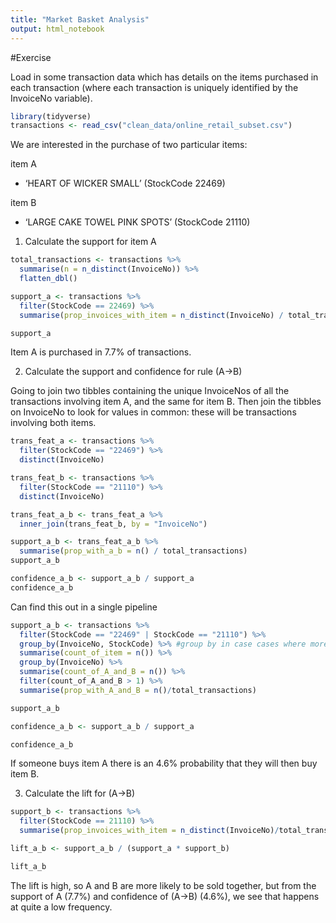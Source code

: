```yaml
---
title: "Market Basket Analysis"
output: html_notebook
---
```


#Exercise

Load in some transaction data which has details on the items purchased in each 
transaction (where each transaction is uniquely identified by the InvoiceNo variable).

```r
library(tidyverse)
transactions <- read_csv("clean_data/online_retail_subset.csv")
```

We are interested in the purchase of two particular items:

item A

- ‘HEART OF WICKER SMALL’ (StockCode 22469)

item B

- ‘LARGE CAKE TOWEL PINK SPOTS’ (StockCode 21110)

1. Calculate the support for item A

```r
total_transactions <- transactions %>%
  summarise(n = n_distinct(InvoiceNo)) %>%
  flatten_dbl()

support_a <- transactions %>%
  filter(StockCode == 22469) %>%
  summarise(prop_invoices_with_item = n_distinct(InvoiceNo) / total_transactions)

support_a
```
Item A is purchased in 7.7% of transactions. 


2. Calculate the support and confidence for rule (A→B)

Going to join two tibbles containing the unique InvoiceNos of all the 
transactions involving item A, and the same for item B. Then join the tibbles 
on InvoiceNo to look for values in common: these will be transactions involving 
both items.

```r
trans_feat_a <- transactions %>%
  filter(StockCode == "22469") %>%
  distinct(InvoiceNo)

trans_feat_b <- transactions %>%
  filter(StockCode == "21110") %>%
  distinct(InvoiceNo)

trans_feat_a_b <- trans_feat_a %>%
  inner_join(trans_feat_b, by = "InvoiceNo")

support_a_b <- trans_feat_a_b %>%
  summarise(prop_with_a_b = n() / total_transactions)
support_a_b
```

```r
confidence_a_b <- support_a_b / support_a
confidence_a_b
```
Can find this out in a single pipeline

```r
support_a_b <- transactions %>%
  filter(StockCode == "22469" | StockCode == "21110") %>%
  group_by(InvoiceNo, StockCode) %>% #group by in case cases where more than one stock in a purchase
  summarise(count_of_item = n()) %>% 
  group_by(InvoiceNo) %>%
  summarise(count_of_A_and_B = n()) %>%
  filter(count_of_A_and_B > 1) %>%
  summarise(prop_with_A_and_B = n()/total_transactions)
```
```r
support_a_b 
```
```r
confidence_a_b <- support_a_b / support_a

confidence_a_b
```
If someone buys item A there is an 4.6% probability that they will then buy item B. 

3. Calculate the lift for (A→B)

```r
support_b <- transactions %>%
  filter(StockCode == 21110) %>%
  summarise(prop_invoices_with_item = n_distinct(InvoiceNo)/total_transactions)

lift_a_b <- support_a_b / (support_a * support_b)

lift_a_b
```
The lift is high, so A and B are more likely to be sold together, but from the 
support of A (7.7%) and confidence of (A→B) (4.6%), we see that happens at quite
a low frequency.




